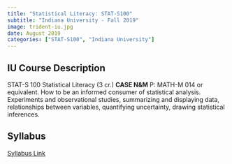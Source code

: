 ```yaml
---
title: "Statistical Literacy: STAT-S100"
subtitle: "Indiana University - Fall 2019"
image: trident-iu.jpg
date: August 2019
categories: ["STAT-S100", "Indiana University"]
---
```


## IU Course Description

STAT-S 100 Statistical Literacy (3 cr.) **CASE N&M** P: MATH-M 014 or equivalent. How to be an informed consumer of statistical analysis. Experiments and observational studies, summarizing and displaying data, relationships between variables, quantifying uncertainty, drawing statistical inferences.

## Syllabus

[Syllabus Link](SyllabusS100GrangerFA2019.pdf)